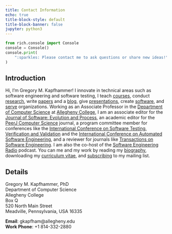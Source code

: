 ```yaml
---
title: Contact Information
echo: true
title-block-style: default
title-block-banner: false
jupyter: python3
---
```


```python
from rich.console import Console
console = Console()
console.print(
    ":sparkles: Please contact me to ask questions or share new ideas!"
)
```

## Introduction

Hi, I'm Gregory M. Kapfhammer! I innovate in technical areas such as software
engineering and software testing, I teach [courses](/teaching/index.qmd),
conduct [research](/research/index.qmd), write
[papers](/research/papers/index.qmd) and a [blog](/blog/index.qmd), give
[presentations](/research/presentations/index.qmd), create
[software](/software/index.qmd), and [serve](/service/index.qmd) organizations.
Working as an Associate Professor in the [Department of Computer
Science](http://www.cs.allegheny.edu) at [Allegheny
College](http://www.allegheny.edu), I am an associate editor for the [Journal of
Software: Evolution and
Process](https://onlinelibrary.wiley.com/journal/20477481), an academic editor
for the [PeerJ Computer Science](https://peerj.com/computer-science/) journal, a
program committee member for conferences like the [International Conference on
Software Testing, Verification and
Validation](https://cs.gmu.edu/icst/index.html) and the [International
Conference on Automated Software
Engineering](https://conf.researchr.org/series/ase), and a reviewer for journals
like [Transactions on Software
Engineering](https://www.computer.org/csdl/journal/ts). I am also the co-host of
the [Software Engineering Radio](https://www.se-radio.net/) podcast. You can me
and my work by reading my [biography](/biography/index.qmd), downloading my
[curriculum
vitae](https://github.com/gkapfham/curriculum-vitae/releases/download/v1.5.0/curriculum_vitae_kapfhammer.pdf),
and [subscribing](/support/index.qmd) to my mailing list.

## Details

Gregory M. Kapfhammer, PhD <br>
Department of Computer Science <br>
Allegheny College <br>
Box Q <br>
520 North Main Street <br>
Meadville, Pennsylvania, USA 16335 <br>

**Email**: gkapfham@allegheny.edu <br>
**Work Phone**: +1 814-332-2880
